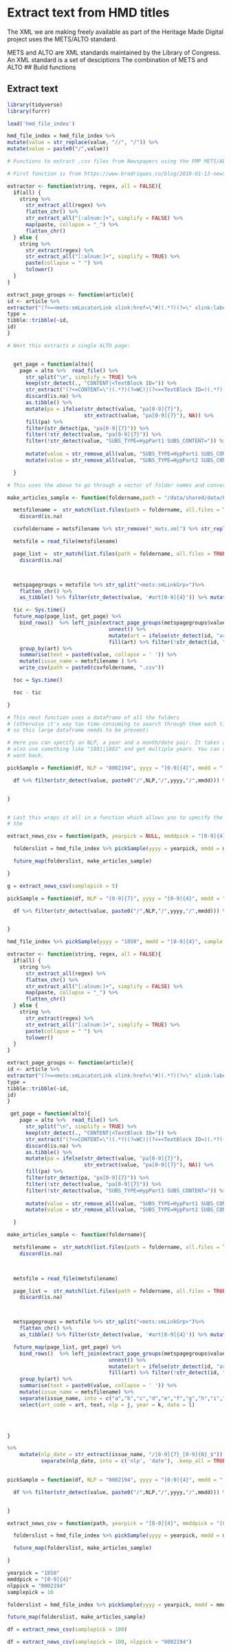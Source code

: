 # Extract text from HMD titles
The XML we are making freely available as part of the Heritage Made Digital project uses the METS/ALTO standard. 

METS and ALTO are XML standards maintained by the Library of Congress. An XML standard is a set of desciptions The combination of METS and ALTO 
## Build functions

## Extract text



```r
library(tidyverse)
library(furrr)
```




```r
load('hmd_file_index')
```


```r
hmd_file_index = hmd_file_index %>% 
mutate(value = str_replace(value, "//", "/")) %>% 
mutate(value = paste0("/",value))
```


```r
# Functions to extract .csv files from Newspapers using the FMP METS/ALTO and folder structure.

# First function is from https://www.brodrigues.co/blog/2019-01-13-newspapers_mets_alto/

extractor <- function(string, regex, all = FALSE){
  if(all) {
    string %>%
      str_extract_all(regex) %>%
      flatten_chr() %>%
      str_extract_all("[:alnum:]+", simplify = FALSE) %>%
      map(paste, collapse = "_") %>%
      flatten_chr()
  } else {
    string %>%
      str_extract(regex) %>%
      str_extract_all("[:alnum:]+", simplify = TRUE) %>%
      paste(collapse = " ") %>%
      tolower()
  }
}

extract_page_groups <- function(article){
id <- article %>%
extractor("(?<=<mets:smLocatorLink xlink:href=\"#)(.*?)(?=\" xlink:label=\")", all = TRUE)
type =
tibble::tribble(~id,
id)
}
```

```r

# Next this extracts a single ALTO page:


  get_page = function(alto){
    page = alto %>%  read_file() %>%
      str_split("\n", simplify = TRUE) %>%
      keep(str_detect(., "CONTENT|<TextBlock ID=")) %>%
      str_extract("(?<=CONTENT=\")(.*?)(?=WC)|(?<=<TextBlock ID=)(.*?)(?= HPOS=)")%>%
      discard(is.na) %>%
      as.tibble() %>%
      mutate(pa = ifelse(str_detect(value, "pa[0-9]{7}"),
                         str_extract(value, "pa[0-9]{7}"), NA)) %>%
      fill(pa) %>%
      filter(str_detect(pa, "pa[0-9]{7}")) %>%
      filter(!str_detect(value, "pa[0-9]{7}")) %>%
      filter(!str_detect(value, "SUBS_TYPE=HypPart1 SUBS_CONTENT=")) %>% mutate(value =
                                                                                  str_remove_all(value, "STYLE=\"subscript\" ")) %>% mutate(value = str_remove_all(value, "\"")) %>%
      mutate(value = str_remove_all(value, "SUBS_TYPE=HypPart1 SUBS_CONTENT=")) %>%
      mutate(value = str_remove_all(value, "SUBS_TYPE=HypPart2 SUBS_CONTENT="))

  }

```

```r
# This uses the above to go through a vector of folder names and convert each issue into a single .csv, with a row per article.

make_articles_sample <- function(foldername,path = "/data/shared/data/bllabs/devnas2/Newspapers/completed_extracted_files/"){

  metsfilename =  str_match(list.files(path = foldername, all.files = TRUE, recursive = TRUE, full.names = TRUE), ".*mets.xml") %>%
    discard(is.na)

  csvfoldername = metsfilename %>% str_remove("_mets.xml") %>% str_replace(path, "") %>% str_remove("/BLIP_[0-9]{8}_[0-9]{2}") %>% str_remove("/[0-9]{7}/[0-9]{4}/[0-9]{4}/")

  metsfile = read_file(metsfilename)

  page_list =  str_match(list.files(path = foldername, all.files = TRUE, recursive = TRUE, full.names = TRUE), ".*[0-9]{4}.xml") %>%
    discard(is.na)



  metspagegroups = metsfile %>% str_split("<mets:smLinkGrp>")%>%
    flatten_chr() %>%
    as_tibble() %>% filter(str_detect(value, '#art[0-9]{4}')) %>% mutate(articleid = str_extract(value,"[0-9]{4}"))

  tic <- Sys.time()
  future_map(page_list, get_page) %>%
    bind_rows()  %>% left_join(extract_page_groups(metspagegroups$value) %>%
                                 unnest() %>%
                                 mutate(art = ifelse(str_detect(id, "art"), str_extract(id, "[0-9]{4}"), NA)) %>%
                                 fill(art) %>% filter(!str_detect(id, "art[0-9]{4}")), by = c('pa' = 'id')) %>%
    group_by(art) %>%
    summarise(text = paste0(value, collapse = ' ')) %>%
    mutate(issue_name = metsfilename ) %>%
    write_csv(path = paste0(csvfoldername, ".csv"))

  toc = Sys.time()

  toc - tic

}

```


```r
# This next function uses a dataframe of all the folders
# (otherwise it's way too time-consuming to search through them each time
# so this large dataframe needs to be present)

# Here you can specify an NLP, a year and a month/date pair. It takes a regular expression, so you could
# also use something like "1801|1802" and get multiple years. You can also specify the number of files you
# want back.

pickSample = function(df, NLP = "0002194", yyyy = "[0-9]{4}", mmdd = "[0-9]{4}", sample = 1){

  df %>% filter(str_detect(value, paste0("/",NLP,"/",yyyy,"/",mmdd))) %>% sample_n(sample) %>% pull(value)


}


# Last this wraps it all in a function which allows you to specify the variables and run them through
# the

extract_news_csv = function(path, yearpick = NULL, mmddpick = "[0-9]{4}", nlppick = "0002194",samplepick = 1){

  folderslist = hmd_file_index %>% pickSample(yyyy = yearpick, mmdd = mmddpick,NLP = nlppick, sample = samplepick)

  future_map(folderslist, make_articles_sample)

}

```


```r
g = extract_news_csv(samplepick = 5)
```


```r
pickSample = function(df, NLP = "[0-9]{7}", yyyy = "[0-9]{4}", mmdd = "[0-9]{4}", sample = 5){

  df %>% filter(str_detect(value, paste0("/",NLP,"/",yyyy,"/",mmdd))) %>% sample_n(sample) %>% pull(value)


}
```


```r
hmd_file_index %>% pickSample(yyyy = "1850", mmdd = "[0-9]{4}", sample = 100)
```




```r
extractor <- function(string, regex, all = FALSE){
  if(all) {
    string %>%
      str_extract_all(regex) %>%
      flatten_chr() %>%
      str_extract_all("[:alnum:]+", simplify = FALSE) %>%
      map(paste, collapse = "_") %>%
      flatten_chr()
  } else {
    string %>%
      str_extract(regex) %>%
      str_extract_all("[:alnum:]+", simplify = TRUE) %>%
      paste(collapse = " ") %>%
      tolower()
  }
}
```


```r
extract_page_groups <- function(article){
id <- article %>%
extractor("(?<=<mets:smLocatorLink xlink:href=\"#)(.*?)(?=\" xlink:label=\")", all = TRUE)
type =
tibble::tribble(~id,
id)
}
```


```r
 get_page = function(alto){
    page = alto %>%  read_file() %>%
      str_split("\n", simplify = TRUE) %>%
      keep(str_detect(., "CONTENT|<TextBlock ID=")) %>%
      str_extract("(?<=CONTENT=\")(.*?)(?=WC)|(?<=<TextBlock ID=)(.*?)(?= HPOS=)")%>%
      discard(is.na) %>%
      as.tibble() %>%
      mutate(pa = ifelse(str_detect(value, "pa[0-9]{7}"),
                         str_extract(value, "pa[0-9]{7}"), NA)) %>%
      fill(pa) %>%
      filter(str_detect(pa, "pa[0-9]{7}")) %>%
      filter(!str_detect(value, "pa[0-9]{7}")) %>%
      filter(!str_detect(value, "SUBS_TYPE=HypPart1 SUBS_CONTENT=")) %>% mutate(value =
                                                                                  str_remove_all(value, "STYLE=\"subscript\" ")) %>% mutate(value = str_remove_all(value, "\"")) %>%
      mutate(value = str_remove_all(value, "SUBS_TYPE=HypPart1 SUBS_CONTENT=")) %>%
      mutate(value = str_remove_all(value, "SUBS_TYPE=HypPart2 SUBS_CONTENT="))

  }
```


```r
make_articles_sample <- function(foldername){

  metsfilename =  str_match(list.files(path = foldername, all.files = TRUE, recursive = TRUE, full.names = TRUE), ".*mets.xml") %>%
    discard(is.na)
 


  metsfile = read_file(metsfilename)

  page_list =  str_match(list.files(path = foldername, all.files = TRUE, recursive = TRUE, full.names = TRUE), ".*[0-9]{4}.xml") %>%
    discard(is.na)



  metspagegroups = metsfile %>% str_split("<mets:smLinkGrp>")%>%
    flatten_chr() %>%
    as_tibble() %>% filter(str_detect(value, '#art[0-9]{4}')) %>% mutate(articleid = str_extract(value,"[0-9]{4}"))

  future_map(page_list, get_page) %>%
    bind_rows()  %>% left_join(extract_page_groups(metspagegroups$value) %>%
                                 unnest() %>%
                                 mutate(art = ifelse(str_detect(id, "art"), str_extract(id, "[0-9]{4}"), NA)) %>%
                                 fill(art) %>% filter(!str_detect(id, "art[0-9]{4}")), by = c('pa' = 'id')) %>%
    group_by(art) %>%
    summarise(text = paste0(value, collapse = ' ')) %>%
    mutate(issue_name = metsfilename) %>%
    separate(issue_name, into = c("a","b","c","d","e","f","g","h","i","j","k","l"), .keep_all = TRUE, sep = "/") %>%
    select(art_code = art, text, nlp = j, year = k, date = l)
    



}
```


```r
%>% 
    mutate(nlp_date = str_extract(issue_name, "/[0-9]{7}_[0-9]{8}_$")) %>% 
           separate(nlp_date, into = c('nlp', 'date'), .keep_all = TRUE, sep = "_")
    
```


```r
pickSample = function(df, NLP = "0002194", yyyy = "[0-9]{4}", mmdd = "[0-9]{4}", sample = 1){

  df %>% filter(str_detect(value, paste0("/",NLP,"/",yyyy,"/",mmdd))) %>% sample_n(sample) %>% pull(value)


}
```


```r
extract_news_csv = function(path, yearpick = "[0-9]{4}", mmddpick = "[0-9]{4}", nlppick = "0002194",samplepick = 1){

  folderslist = hmd_file_index %>% pickSample(yyyy = yearpick, mmdd = mmddpick,NLP = nlppick, sample = samplepick)

  future_map(folderslist, make_articles_sample)

}
```


```r
yearpick = "1850"
mmddpick = "[0-9]{4}"
nlppick = "0002194"
samplepick = 10
```


```r
folderslist = hmd_file_index %>% pickSample(yyyy = yearpick, mmdd = mmddpick,NLP = nlppick, sample = samplepick)
```


```r
future_map(folderslist, make_articles_sample)
```


```r
df = extract_news_csv(samplepick = 100)
```

```r
df = extract_news_csv(samplepick = 100, nlppick = "0002194")
```
